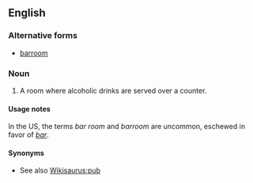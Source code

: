 {{also|barroom}}
==English==

===Alternative forms===
* [[barroom]]

===Noun===
{{en-noun}}

# {{lb|en|North American}} A room where alcoholic drinks are served over a counter.

====Usage notes====
In the US, the terms ''bar room'' and ''barroom'' are uncommon, eschewed in favor of ''[[bar]]''.

====Synonyms====
* See also [[Wikisaurus:pub]]